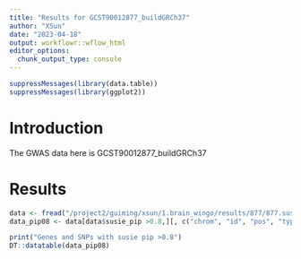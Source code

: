 ```yaml
---
title: "Results for GCST90012877_buildGRCh37"
author: "XSun"
date: "2023-04-18"
output: workflowr::wflow_html
editor_options:
  chunk_output_type: console
---
```


```r
suppressMessages(library(data.table))
suppressMessages(library(ggplot2))
```

# Introduction

The GWAS data here is GCST90012877_buildGRCh37

# Results

```r

data <- fread("/project2/guiming/xsun/1.brain_wingo/results/877/877.susieIrss.txt")
data_pip08 <- data[data$susie_pip >0.8,][, c("chrom", "id", "pos", "type", "susie_pip")]

print("Genes and SNPs with susie pip >0.8")
DT::datatable(data_pip08)
```